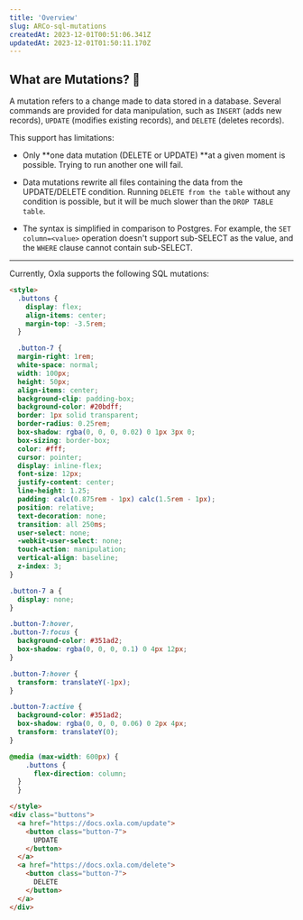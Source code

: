 ```yaml
---
title: 'Overview'
slug: ARCo-sql-mutations
createdAt: 2023-12-01T00:51:06.341Z
updatedAt: 2023-12-01T01:50:11.170Z
---
```


## What are Mutations? 🤔

A mutation refers to a change made to data stored in a database. Several commands are provided for data manipulation, such as `INSERT` (adds new records), `UPDATE` (modifies existing records), and `DELETE` (deletes records).

This support has limitations:

*   Only **one data mutation (DELETE or UPDATE) **at a given moment is possible. Trying to run another one will fail.

*   Data mutations rewrite all files containing the data from the UPDATE/DELETE condition. Running `DELETE from the table` without any condition is possible, but it will be much slower than the `DROP TABLE table`.

*   The syntax is simplified in comparison to Postgres. For example, the `SET column=<value>` operation doesn't support sub-SELECT as the value, and the `WHERE` clause cannot contain sub-SELECT.

***

Currently, Oxla supports the following SQL mutations:

```html
<style>
  .buttons {
    display: flex;
    align-items: center;
    margin-top: -3.5rem;
  }

  .button-7 {
  margin-right: 1rem;
  white-space: normal;
  width: 100px;
  height: 50px;
  align-items: center;
  background-clip: padding-box;
  background-color: #20bdff;
  border: 1px solid transparent;
  border-radius: 0.25rem;
  box-shadow: rgba(0, 0, 0, 0.02) 0 1px 3px 0;
  box-sizing: border-box;
  color: #fff;
  cursor: pointer;
  display: inline-flex;
  font-size: 12px;
  justify-content: center;
  line-height: 1.25;
  padding: calc(0.875rem - 1px) calc(1.5rem - 1px);
  position: relative;
  text-decoration: none;
  transition: all 250ms;
  user-select: none;
  -webkit-user-select: none;
  touch-action: manipulation;
  vertical-align: baseline;
  z-index: 3;
}

.button-7 a {
  display: none;
}

.button-7:hover,
.button-7:focus {
  background-color: #351ad2;
  box-shadow: rgba(0, 0, 0, 0.1) 0 4px 12px;
}

.button-7:hover {
  transform: translateY(-1px);
}

.button-7:active {
  background-color: #351ad2;
  box-shadow: rgba(0, 0, 0, 0.06) 0 2px 4px;
  transform: translateY(0);
}

@media (max-width: 600px) {
    .buttons {
      flex-direction: column;
  }
  }

</style>
<div class="buttons">
  <a href="https://docs.oxla.com/update">
    <button class="button-7">
      UPDATE
    </button>
  </a>
  <a href="https://docs.oxla.com/delete">
    <button class="button-7">
      DELETE
    </button>
  </a>
</div>
```









